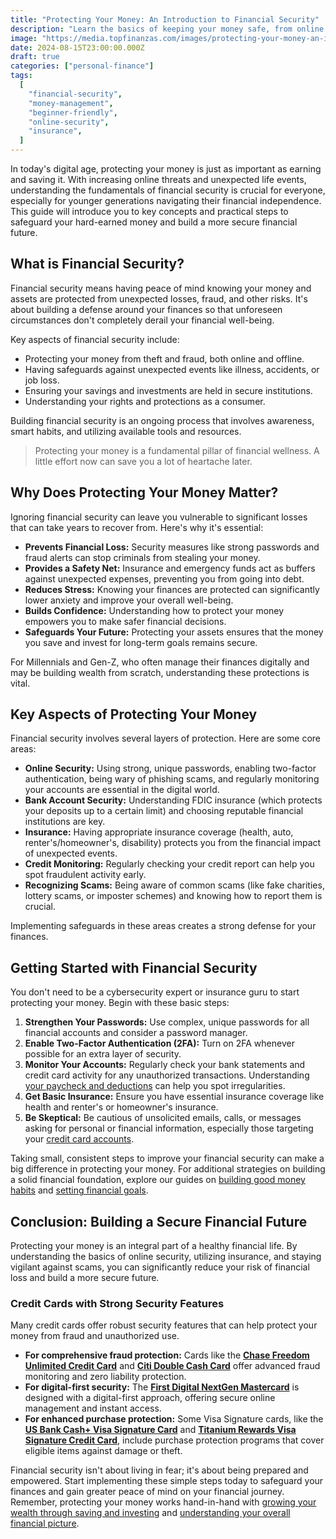 ```yaml
---
title: "Protecting Your Money: An Introduction to Financial Security"
description: "Learn the basics of keeping your money safe, from online security tips to understanding insurance, to build a secure financial future."
image: "https://media.topfinanzas.com/images/protecting-your-money-an-introduction-to-financial-security.webp"
date: 2024-08-15T23:00:00.000Z
draft: true
categories: ["personal-finance"]
tags:
  [
    "financial-security",
    "money-management",
    "beginner-friendly",
    "online-security",
    "insurance",
  ]
---
```


In today's digital age, protecting your money is just as important as earning and saving it. With increasing online threats and unexpected life events, understanding the fundamentals of financial security is crucial for everyone, especially for younger generations navigating their financial independence. This guide will introduce you to key concepts and practical steps to safeguard your hard-earned money and build a more secure financial future.

## What is Financial Security?

Financial security means having peace of mind knowing your money and assets are protected from unexpected losses, fraud, and other risks. It's about building a defense around your finances so that unforeseen circumstances don't completely derail your financial well-being.

Key aspects of financial security include:

- Protecting your money from theft and fraud, both online and offline.
- Having safeguards against unexpected events like illness, accidents, or job loss.
- Ensuring your savings and investments are held in secure institutions.
- Understanding your rights and protections as a consumer.

Building financial security is an ongoing process that involves awareness, smart habits, and utilizing available tools and resources.

> Protecting your money is a fundamental pillar of financial wellness. A little effort now can save you a lot of heartache later.

## Why Does Protecting Your Money Matter?

Ignoring financial security can leave you vulnerable to significant losses that can take years to recover from. Here's why it's essential:

- **Prevents Financial Loss:** Security measures like strong passwords and fraud alerts can stop criminals from stealing your money.
- **Provides a Safety Net:** Insurance and emergency funds act as buffers against unexpected expenses, preventing you from going into debt.
- **Reduces Stress:** Knowing your finances are protected can significantly lower anxiety and improve your overall well-being.
- **Builds Confidence:** Understanding how to protect your money empowers you to make safer financial decisions.
- **Safeguards Your Future:** Protecting your assets ensures that the money you save and invest for long-term goals remains secure.

For Millennials and Gen-Z, who often manage their finances digitally and may be building wealth from scratch, understanding these protections is vital.

## Key Aspects of Protecting Your Money

Financial security involves several layers of protection. Here are some core areas:

- **Online Security:** Using strong, unique passwords, enabling two-factor authentication, being wary of phishing scams, and regularly monitoring your accounts are essential in the digital world.
- **Bank Account Security:** Understanding FDIC insurance (which protects your deposits up to a certain limit) and choosing reputable financial institutions are key.
- **Insurance:** Having appropriate insurance coverage (health, auto, renter's/homeowner's, disability) protects you from the financial impact of unexpected events.
- **Credit Monitoring:** Regularly checking your credit report can help you spot fraudulent activity early.
- **Recognizing Scams:** Being aware of common scams (like fake charities, lottery scams, or imposter schemes) and knowing how to report them is crucial.

Implementing safeguards in these areas creates a strong defense for your finances.

## Getting Started with Financial Security

You don't need to be a cybersecurity expert or insurance guru to start protecting your money. Begin with these basic steps:

1. **Strengthen Your Passwords:** Use complex, unique passwords for all financial accounts and consider a password manager.
2. **Enable Two-Factor Authentication (2FA):** Turn on 2FA whenever possible for an extra layer of security.
3. **Monitor Your Accounts:** Regularly check your bank statements and credit card activity for any unauthorized transactions. Understanding [your paycheck and deductions](/personal-finance/understanding-your-paycheck-taxes-deductions-and-net-pay-explained) can help you spot irregularities.
4. **Get Basic Insurance:** Ensure you have essential insurance coverage like health and renter's or homeowner's insurance.
5. **Be Skeptical:** Be cautious of unsolicited emails, calls, or messages asking for personal or financial information, especially those targeting your [credit card accounts](/personal-finance/understanding-different-types-of-credit-cards-rewards-low-apr-secured-and-more).

Taking small, consistent steps to improve your financial security can make a big difference in protecting your money. For additional strategies on building a solid financial foundation, explore our guides on [building good money habits](/personal-finance/building-good-money-habits-consistency-is-key) and [setting financial goals](/personal-finance/setting-financial-goals-a-beginners-guide-to-planning-your-future).

## Conclusion: Building a Secure Financial Future

Protecting your money is an integral part of a healthy financial life. By understanding the basics of online security, utilizing insurance, and staying vigilant against scams, you can significantly reduce your risk of financial loss and build a more secure future.

<AdZone id="us_site_4" />

### Credit Cards with Strong Security Features

Many credit cards offer robust security features that can help protect your money from fraud and unauthorized use.

- **For comprehensive fraud protection:** Cards like the [**Chase Freedom Unlimited Credit Card**](/financial-solutions/chase-freedom-unlimited-credit-card-benefits) and [**Citi Double Cash Card**](/financial-solutions/citi-double-cash-credit-card-benefits) offer advanced fraud monitoring and zero liability protection.
- **For digital-first security:** The [**First Digital NextGen Mastercard**](/financial-solutions/first-digital-nextgen-mastercard-benefits) is designed with a digital-first approach, offering secure online management and instant access.
- **For enhanced purchase protection:** Some Visa Signature cards, like the [**US Bank Cash+ Visa Signature Card**](/financial-solutions/us-bank-cash-plus-visa-signature-card-benefits) and [**Titanium Rewards Visa Signature Credit Card**](/financial-solutions/titanium-rewards-visa-signature-credit-card-benefits), include purchase protection programs that cover eligible items against damage or theft.

Financial security isn't about living in fear; it's about being prepared and empowered. Start implementing these simple steps today to safeguard your finances and gain greater peace of mind on your financial journey. Remember, protecting your money works hand-in-hand with [growing your wealth through saving and investing](/personal-finance/the-difference-between-saving-and-investing-which-should-you-do-first) and [understanding your overall financial picture](/personal-finance/your-net-worth-explained-what-it-is-and-how-to-calculate-it).
